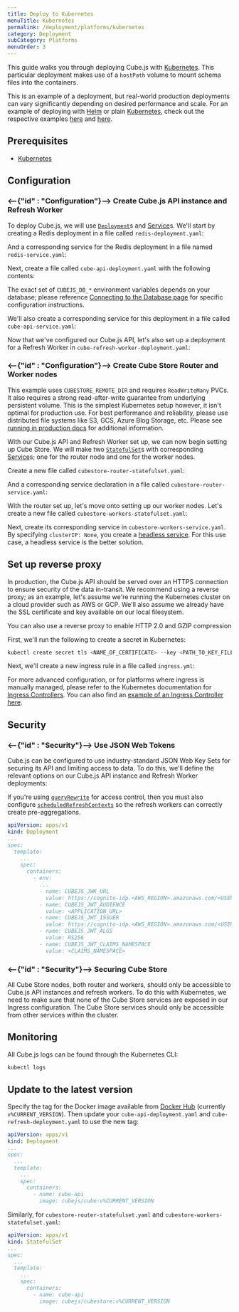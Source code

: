 ```yaml
---
title: Deploy to Kubernetes
menuTitle: Kubernetes
permalink: /deployment/platforms/kubernetes
category: Deployment
subCategory: Platforms
menuOrder: 3
---
```


This guide walks you through deploying Cube.js with [Kubernetes][k8s]. This
particular deployment makes use of a `hostPath` volume to mount schema files
into the containers.

<WarningBox>

This is an example of a deployment, but real-world production deployments
can vary significantly depending on desired performance and scale. For an
example of deploying with [Helm][helm-k8s] or plain [Kubernetes][k8s], check out
the respective examples [here][gh-cubejs-examples-k8s-helm] and
[here][gh-cube-examples-k8s].

</WarningBox>

## Prerequisites

- [Kubernetes][k8s]

## Configuration

### <--{"id" : "Configuration"}--> Create Cube.js API instance and Refresh Worker

To deploy Cube.js, we will use [`Deployment`][k8s-docs-deployment]s and
[Service][k8s-docs-service]s. We'll start by creating a Redis deployment in a
file called `redis-deployment.yaml`:

<GitHubCodeBlock
  href="cube-js/cube.js/master/examples/kubernetes/cluster/redis-deployment.yaml"
  lang="yaml"
/>

And a corresponding service for the Redis deployment in a file named
`redis-service.yaml`:

<GitHubCodeBlock
  href="cube-js/cube.js/master/examples/kubernetes/cluster/redis-service.yaml"
  lang="yaml"
/>

Next, create a file called `cube-api-deployment.yaml` with the following
contents:

<GitHubCodeBlock
  href="cube-js/cube.js/master/examples/kubernetes/cluster/cube-api-deployment.yaml"
  lang="yaml"
/>

The exact set of `CUBEJS_DB_*` environment variables depends on your database;
please reference [Connecting to the Database page][ref-config-db] for specific
configuration instructions.

We'll also create a corresponding service for this deployment in a file called
`cube-api-service.yaml`:

<GitHubCodeBlock
  href="cube-js/cube.js/master/examples/kubernetes/cluster/cube-api-service.yaml"
  lang="yaml"
/>

Now that we've configured our Cube.js API, let's also set up a deployment for a
Refresh Worker in `cube-refresh-worker-deployment.yaml`:

<GitHubCodeBlock
  href="cube-js/cube.js/master/examples/kubernetes/cluster/cube-refresh-worker-deployment.yaml"
  lang="yaml"
/>

### <--{"id" : "Configuration"}--> Create Cube Store Router and Worker nodes

<WarningBox>

This example uses `CUBESTORE_REMOTE_DIR` and requires `ReadWriteMany` PVCs.
It also requires a strong read-after-write guarantee from underlying persistent volume.
This is the simplest Kubernetes setup however, it isn't optimal for production use.
For best performance and reliability, please use distributed file systems like S3, GCS, Azure Blog Storage, etc.
Please see [running in production docs][ref-running-in-production-storage] for additional information.

</WarningBox>

With our Cube.js API and Refresh Worker set up, we can now begin setting up Cube
Store. We will make two [`StatefulSet`][k8s-docs-statefulset]s with
corresponding [Service][k8s-docs-service]s; one for the router node and one for
the worker nodes.

Create a new file called `cubestore-router-statefulset.yaml`:

<GitHubCodeBlock
  href="cube-js/cube.js/master/examples/kubernetes/cluster/cubestore-router-statefulset.yaml"
  lang="yaml"
/>

And a corresponding service declaration in a file called
`cubestore-router-service.yaml`:

<GitHubCodeBlock
  href="cube-js/cube.js/master/examples/kubernetes/cluster/cubestore-router-service.yaml"
  lang="yaml"
/>

With the router set up, let's move onto setting up our worker nodes. Let's
create a new file called `cubestore-workers-statefulset.yaml`:

<GitHubCodeBlock
  href="cube-js/cube.js/master/examples/kubernetes/cluster/cubestore-workers-statefulset.yaml"
  lang="yaml"
/>

Next, create its corresponding service in `cubestore-workers-service.yaml`. By
specifying `clusterIP: None`, you create a [headless
service][k8s-docs-headless-svc]. For this use case, a headless service is the
better solution.

<GitHubCodeBlock
  href="cube-js/cube.js/master/examples/kubernetes/cluster/cubestore-workers-service.yaml"
  lang="yaml"
/>

## Set up reverse proxy

In production, the Cube.js API should be served over an HTTPS connection to
ensure security of the data in-transit. We recommend using a reverse proxy; as
an example, let's assume we're running the Kubernetes cluster on a cloud
provider such as AWS or GCP. We'll also assume we already have the SSL
certificate and key available on our local filesystem.

<InfoBox>

You can also use a reverse proxy to enable HTTP 2.0 and GZIP compression

</InfoBox>

First, we'll run the following to create a secret in Kubernetes:

```bash
kubectl create secret tls <NAME_OF_CERTIFICATE> --key <PATH_TO_KEY_FILE> --cert <PATH_TO_CERT_FILE>
```

Next, we'll create a new ingress rule in a file called `ingress.yml`:

<GitHubCodeBlock
  href="cube-js/cube.js/master/examples/kubernetes/cluster/ingress.yaml"
  lang="yaml"
/>

<InfoBox>

For more advanced configuration, or for platforms where ingress is manually
managed, please refer to the Kubernetes documentation for [Ingress
Controllers][k8s-docs-ingress-controllers]. You can also find an [example of an
Ingress Controller here][gh-cubejs-examples-k8s-ingress-ctrl].

</InfoBox>

## Security

### <--{"id" : "Security"}--> Use JSON Web Tokens

Cube.js can be configured to use industry-standard JSON Web Key Sets for
securing its API and limiting access to data. To do this, we'll define the
relevant options on our Cube.js API instance and Refresh Worker deployments:

<WarningBox>

If you're using [`queryRewrite`][ref-config-queryrewrite] for access control,
then you must also configure
[`scheduledRefreshContexts`][ref-config-sched-ref-ctx] so the refresh workers
can correctly create pre-aggregations.

</WarningBox>

```yaml
apiVersion: apps/v1
kind: Deployment
...
spec:
  template:
    ...
    spec:
      containers:
        - env:
          ...
          - name: CUBEJS_JWK_URL
            value: https://cognito-idp.<AWS_REGION>.amazonaws.com/<USER_POOL_ID>/.well-known/jwks.json
          - name: CUBEJS_JWT_AUDIENCE
            value: <APPLICATION_URL>
          - name: CUBEJS_JWT_ISSUER
            value: https://cognito-idp.<AWS_REGION>.amazonaws.com/<USER_POOL_ID>
          - name: CUBEJS_JWT_ALGS
            value: RS256
          - name: CUBEJS_JWT_CLAIMS_NAMESPACE
            value: <CLAIMS_NAMESPACE>
```

### <--{"id" : "Security"}--> Securing Cube Store

All Cube Store nodes, both router and workers, should only be accessible to
Cube.js API instances and refresh workers. To do this with Kubernetes, we need
to make sure that none of the Cube Store services are exposed in our Ingress
configuration. The Cube Store services should only be accessible from other
services within the cluster.

## Monitoring

All Cube.js logs can be found through the Kubernetes CLI:

```bash
kubectl logs
```

## Update to the latest version

Specify the tag for the Docker image available from [Docker
Hub][dockerhub-cubejs] (currently `v%CURRENT_VERSION`). Then update your
`cube-api-deployment.yaml` and `cube-refresh-deployment.yaml` to use the new
tag:

```yaml
apiVersion: apps/v1
kind: Deployment
...
spec:
  ...
  template:
    ...
    spec:
      containers:
        - name: cube-api
          image: cubejs/cube:v%CURRENT_VERSION
```

Similarly, for `cubestore-router-statefulset.yaml` and
`cubestore-workers-statefulset.yaml`:

```yaml
apiVersion: apps/v1
kind: StatefulSet
...
spec:
  ...
  template:
    ...
    spec:
      containers:
        - name: cube-api
          image: cubejs/cubestore:v%CURRENT_VERSION
```

[dockerhub-cubejs]: https://hub.docker.com/r/cubejs/cube
[gh-cube-examples-k8s]:
  https://github.com/cube-js/cube.js/tree/master/examples/kubernetes
[gh-cubejs-examples-k8s-helm]:
  https://github.com/cube-js/cube.js/tree/master/examples/helm-charts
[gh-cubejs-examples-k8s-ingress-ctrl]:
  https://github.com/cube-js/cube.js/blob/master/examples/kubernetes/prod/ingress-controller.yaml
[helm-k8s]: https://helm.sh/
[k8s-docs-deployment]:
  https://kubernetes.io/docs/concepts/workloads/controllers/deployment/
[k8s-docs-headless-svc]:
  https://kubernetes.io/docs/concepts/services-networking/service/#headless-services
[k8s-docs-ingress-controllers]:
  https://kubernetes.io/docs/concepts/services-networking/ingress-controllers/
[k8s-docs-service]:
  https://kubernetes.io/docs/concepts/services-networking/service/
[k8s-docs-statefulset]:
  https://kubernetes.io/docs/concepts/workloads/controllers/statefulset/
[k8s]: https://kubernetes.io/
[ref-config-db]: /config/databases
[ref-config-queryrewrite]: /config#query-rewrite
[ref-config-sched-ref-ctx]: /config#options-reference-scheduled-refresh-contexts
[ref-running-in-production-storage]: /caching/running-in-production#storage
